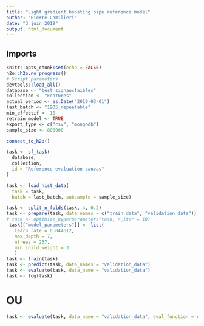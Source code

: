 ```yaml
---
title: "Light gradient boosting pipe reference model"
author: "Pierre Camilleri"
date: "3 juin 2019"
output: html_document
---
```


## Imports
```r
knitr::opts_chunk$set(echo = FALSE)
h2o::h2o.no_progress()
# Script parameters
devtools::load_all()
database <- "test_signauxfaibles"
collection <- "Features"
actual_period <- as.Date("2019-03-01")
last_batch <- "1905_repeatable"
min_effectif <- 10
retrain_model <- TRUE
export_type <- c("csv", "mongodb")
sample_size <- 800000
```

```r
connect_to_h2o()
```

```r
task <- sf_task(
  database,
  collection,
  id = "Reference evaluation canvas"
)

task <- load_hist_data(
  task = task,
  batch = last_batch, subsample = sample_size)

task <- split_n_folds(task, 4, 0.2)
task <- prepare(task, data_names = c("train_data", "validation_data"))
# task <- optimize_hyperparameters(task, n_iter = 10)
 task[["model_parameters"]] <- list(
   learn_rate = 0.044612,
   max_depth = 7,
   ntrees = 237,
   min_child_weight = 3
   )
task <- train(task)
task <- predict(task, data_names = "validation_data")
task <- evaluate(task, data_name = "validation_data")
task <- log(task)
```

# OU
```r
task <- evaluate(task, data_name = "validation_data", eval_function = custom_eval_urssaf())
```

